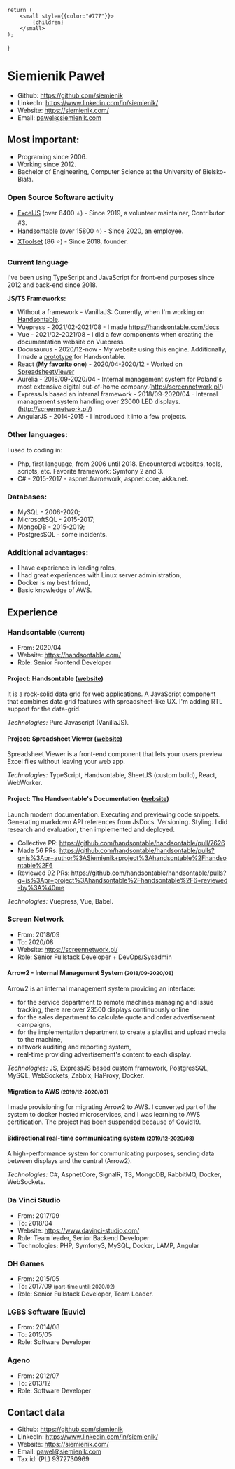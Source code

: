 
    return (
        <small style={{color:"#777"}}>
            {children}
        </small>
    );
}

# Siemienik Paweł

* Github: https://github.com/siemienik
* LinkedIn: https://www.linkedin.com/in/siemienik/
* Website: https://siemienik.com/
* Email: pawel@siemienik.com

## Most important:

* Programing since 2006.
* Working since 2012.
* Bachelor of Engineering, Computer Science at the University of Bielsko-Biała.

### Open Source Software activity

* [ExcelJS](https://github.com/exceljs/exceljs) (over 8400 :star:) - Since 2019, a volunteer maintainer, Contributor #3.
* [Handsontable](https://github.com/handsontable/handsontable/pulls?q=is%3Apr+author%3ASiemienik+) (over 15800 :star:) - Since 2020, an employee.
* [XToolset](https://github.com/siemienik/xtoolset) (86 :star:) - Since 2018, founder.

### Current language

I've been using TypeScript and JavaScript for front-end purposes since 2012 and back-end since 2018.

**JS/TS Frameworks:**

* Without a framework - VanillaJS: Currently, when I'm working on [Handsontable](https://handsontable.com/).
* Vuepress - 2021/02-2021/08 - I made https://handsontable.com/docs
* Vue - 2021/02-2021/08 - I did a few components when creating the documentation website on Vuepress.
* Docusaurus - 2020/12-now - My website using this engine. Additionally, I made a [prototype](https://github.com/handsontable/handsontable/tree/968fd62b0cf00f422cddc1d9dae980273eea771e) for Handsontable.
* React (**My favorite one**) - 2020/04-2020/12 - Worked on [SpreadsheetViewer](https://handsontable.com/spreadsheet-viewer/)
* Aurelia - 2018/09-2020/04 - Internal management system for Poland's most extensive digital out-of-home company.(http://screennetwork.pl/)
* ExpressJs based an internal framework - 2018/09-2020/04 - Internal management system handling over 23000 LED displays. (http://screennetwork.pl/)
* AngularJS - 2014-2015 - I introduced it into a few projects.

### Other languages:

I used to coding in:
* Php, first language, from 2006 until 2018. Encountered websites, tools, scripts, etc. Favorite framework: Symfony 2 and 3.
* C# - 2015-2017 - aspnet.framework, aspnet.core, akka.net.

### Databases:

* MySQL - 2006-2020;
* MicrosoftSQL - 2015-2017;
* MongoDB - 2015-2019;
* PostgresSQL - some incidents.

### Additional advantages:

* I have experience in leading roles,
* I had great experiences with Linux server administration,
* Docker is my best friend,
* Basic knowledge of AWS.

## Experience

### Handsontable <Small>(Current)</Small>

* From: 2020/04
* Website: https://handsontable.com/
* Role: Senior Frontend Developer

#### Project: Handsontable ([website](https://handsontable.com/docs/))

It is a rock-solid data grid for web applications. A JavaScript component that combines data grid features with spreadsheet-like UX.
I'm adding RTL support for the data-grid.

*Technologies:* Pure Javascript (VanillaJS).

#### Project: Spreadsheet Viewer ([website](https://handsontable.com/spreadsheet-viewer/))

Spreadsheet Viewer is a front-end component that lets your users preview Excel files without leaving your web app.

*Technologies:* TypeScript, Handsontable, SheetJS (custom build), React, WebWorker.

#### Project: The Handsontable's Documentation ([website](https://handsontable.com/docs/))

Launch modern documentation. Executing and previewing code snippets. Generating markdown API references from JsDocs. Versioning. Styling. I did research and evaluation, then implemented and deployed.

* Collective PR: https://github.com/handsontable/handsontable/pull/7626
* Made 56 PRs: https://github.com/handsontable/handsontable/pulls?q=is%3Apr+author%3ASiemienik+project%3Ahandsontable%2Fhandsontable%2F6
* Reviewed 92 PRs: https://github.com/handsontable/handsontable/pulls?q=is%3Apr+project%3Ahandsontable%2Fhandsontable%2F6+reviewed-by%3A%40me

*Technologies:* Vuepress, Vue, Babel.

### Screen Network

* From: 2018/09
* To: 2020/08
* Website: https://screennetwork.pl/
* Role: Senior Fullstack Developer + DevOps/Sysadmin

#### Arrow2 - Internal Management System <Small>(2018/09-2020/08)</Small>

Arrow2 is an internal management system providing an interface:
* for the service department to remote machines managing and issue tracking, there are over 23500 displays continuously online
* for the sales department to calculate quote and order advertisement campaigns,
* for the implementation department to create a playlist and upload media to the machine,
* network auditing and reporting system,
* real-time providing advertisement's content to each display.

*Technologies:* JS, ExpressJS based custom framework, PostgresSQL, MySQL, WebSockets, Zabbix, HaProxy, Docker.

#### Migration to AWS <Small>(2019/12-2020/03)</Small>

I made provisioning for migrating Arrow2 to AWS. I converted part of the system to docker hosted microservices, and I was learning to AWS certification. The project has been suspended because of Covid19.

#### Bidirectional real-time communicating system <Small>(2019/12-2020/08)</Small>

A high-performance system for communicating purposes, sending data between displays and the central (Arrow2).

*Technologies:* C#, AspnetCore, SignalR, TS, MongoDB, RabbitMQ, Docker, WebSockets.

### Da Vinci Studio

* From: 2017/09
* To: 2018/04
* Website: https://www.davinci-studio.com/
* Role: Team leader, Senior Backend Developer
* Technologies: PHP, Symfony3, MySQL, Docker, LAMP, Angular

### OH Games

* From: 2015/05
* To: 2017/09 <Small>(part-time until: 2020/02)</Small>
* Role: Senior Fullstack Developer, Team Leader.

### LGBS Software (Euvic)

* From: 2014/08
* To: 2015/05
* Role: Software Developer

### Ageno

* From: 2012/07
* To: 2013/12
* Role: Software Developer

## Contact data

* Github: https://github.com/siemienik
* LinkedIn: https://www.linkedin.com/in/siemienik/
* Website: https://siemienik.com/
* Email: pawel@siemienik.com
* Tax id: (PL) 9372730969

